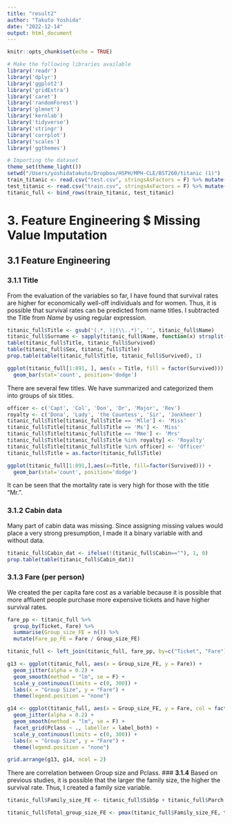 ```yaml
---
title: "result2"
author: "Takuto Yoshida"
date: "2022-12-14"
output: html_document
---
```


```r
knitr::opts_chunk$set(echo = TRUE)
```
```r
# Make the following libraries available
library('readr') 
library('dplyr') 
library('ggplot2') 
library('gridExtra')
library('caret') 
library('randomForest')
library('glmnet')
library('kernlab')
library('tidyverse')
library('stringr')
library('corrplot')
library('scales')
library('ggthemes')
```

```r
# Importing the dataset
theme_set(theme_light())
setwd("/Users/yoshidatakuto/Dropbox/HSPH/MPH-CLE/BST260/titanic (1)")
train_titanic <- read.csv("test.csv", stringsAsFactors = F) %>% mutate(Test_Data = 0)
test_titanic <- read.csv("train.csv", stringsAsFactors = F) %>% mutate(Test_Data = 1)
titanic_full <- bind_rows(train_titanic, test_titanic) 
```

# **3. Feature Engineering $ Missing Value Imputation**
## **3.1 Feature Engineering**
### **3.1.1 Title**
From the evaluation of the variables so far, I have found that survival rates are higher for economically well-off individuals and for women. Thus, it is possible that survival rates can be predicted from name titles. I subtracted the Title from *Name* by using regular expression.
```r
titanic_full$Title <- gsub('(.*, )|(\\..*)', '', titanic_full$Name)
titanic_full$Surname <- sapply(titanic_full$Name, function(x) strsplit(x, split = '[,.]')[[1]][1])
table(titanic_full$Title, titanic_full$Survived)
table(titanic_full$Sex, titanic_full$Title)
prop.table(table(titanic_full$Title, titanic_full$Survived), 1)
```

```r
ggplot(titanic_full[1:891, ], aes(x = Title, fill = factor(Survived))) + 
  geom_bar(stat='count', position='dodge') 
```
There are several few titles. We have summarized and categorized them into groups of six titles.

```r
officer <- c('Capt', 'Col', 'Don', 'Dr', 'Major', 'Rev')
royalty <- c('Dona', 'Lady', 'the Countess', 'Sir', 'Jonkheer')
titanic_full$Title[titanic_full$Title == 'Mlle'] <- 'Miss'
titanic_full$Title[titanic_full$Title == 'Ms'] <- 'Miss'
titanic_full$Title[titanic_full$Title == 'Mme'] <- 'Mrs'
titanic_full$Title[titanic_full$Title %in% royalty] <- 'Royalty'
titanic_full$Title[titanic_full$Title %in% officer] <- 'Officer'
titanic_full$Title = as.factor(titanic_full$Title)
```

```r
ggplot(titanic_full[1:891,],aes(x=Title, fill=factor(Survived))) +
  geom_bar(stat='count', position='dodge') 
```
It can be seen that the mortality rate is very high for those with the title "Mr.".

### **3.1.2 Cabin data**
Many part of cabin data was missing. Since assigning missing values would place a very strong presumption, I made it a binary variable with and without data.

```r
titanic_full$Cabin_dat <- ifelse(!(titanic_full$Cabin==""), 1, 0)
prop.table(table(titanic_full$Cabin_dat))
```

### **3.1.3 Fare (per person)**
We created the per capita fare cost as a variable because it is possible that more affluent people purchase more expensive tickets and have higher survival rates.
```r
fare_pp <- titanic_full %>%
  group_by(Ticket, Fare) %>%
  summarise(Group_size_FE = n()) %>%
  mutate(Fare_pp_FE = Fare / Group_size_FE)
```
```r
titanic_full <- left_join(titanic_full, fare_pp, by=c("Ticket", "Fare"))
```

```r
g13 <- ggplot(titanic_full, aes(x = Group_size_FE, y = Fare)) + 
  geom_jitter(alpha = 0.2) + 
  geom_smooth(method = "lm", se = F) + 
  scale_y_continuous(limits = c(0, 300)) + 
  labs(x = "Group Size", y = "Fare") + 
  theme(legend.position = "none")

g14 <- ggplot(titanic_full, aes(x = Group_size_FE, y = Fare, col = factor(Pclass))) + 
  geom_jitter(alpha = 0.2) + 
  geom_smooth(method = "lm", se = F) + 
  facet_grid(Pclass ~ ., labeller = label_both) + 
  scale_y_continuous(limits = c(0, 300)) + 
  labs(x = "Group Size", y = "Fare") + 
  theme(legend.position = "none")

grid.arrange(g13, g14, ncol = 2)
```
There are correlation between Group size and Pclass.
### **3.1.4**
Based on previous studies, it is possible that the larger the family size, the higher the survival rate. Thus, I created a family size variable.
```r
titanic_full$Family_size_FE <- titanic_full$SibSp + titanic_full$Parch + 1

titanic_full$Total_group_size_FE <- pmax(titanic_full$Family_size_FE, titanic_full$Group_size_FE)
```
